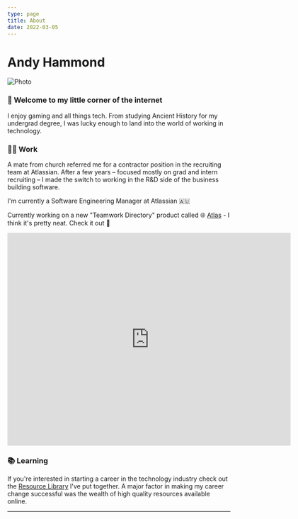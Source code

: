 ```yaml
---
type: page
title: About
date: 2022-03-05
---
```


# Andy Hammond


<Image
  src="/images/NotACleverMan.jpeg"
  alt="Photo"
  width={1500}
  height={500}
  layout="responsive"
  priority
  className="next-image"
/>

### 👋 Welcome to my little corner of the internet

I enjoy gaming and all things tech. From studying Ancient History for my undergrad degree, I was lucky enough to land into the world of working in technology.

### 👨‍💻 Work

A mate from church referred me for a contractor position in the recruiting team at Atlassian. After a few years – focused mostly on grad and intern recruiting – I made the switch to working in the R&D side of the business building software.

I'm currently a Software Engineering Manager at Atlassian 🇦🇺

Currently working on a new "Teamwork Directory" product called 🌐 [Atlas](http://atlassian.com/software/atlas) - I think it's pretty neat. Check it out 👀

<iframe
  width="640"
  height="480"
  src="https://www.youtube.com/embed/10FGlUVmlfw"
  frameborder="0"
  allow="autoplay; encrypted-media"
  allowfullscreen
></iframe>

### 📚 Learning

If you're interested in starting a career in the technology industry check out the [Resource Library](/resource-library) I've put together. A major factor in making my career change successful was the wealth of high quality resources available online.

---
